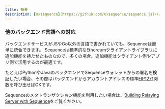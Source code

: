 ```yaml
---
title: 概要
description: [0xsequence](https://github.com/0xsequence/sequence.js)パッケージは、JavascriptやTypescriptのブラウザ／クライアント・Node.jsバックエンドの両方でシームレスに動作します。Goバックエンドの場合はgo-sequence SDKが同様の機能を提供し、Sequenceのインフラはすべてgo-sequenceで構築されています。
---
```


### 他のバックエンド言語への対応
バックエンドサービスがJSやGo以外の言語で書かれていても、Sequenceは簡単に統合できます。
Sequenceは標準的なEthereumクライアントライブラリに追加機能を持たせたものなので、多くの場合、追加機能はクライアント側やアプリ側で活用するのが最適です。

たとえばPythonやJavaのバックエンドでSequenceウォレットからの署名を検証したい場合、その際はバックエンドからアカウントアドレスの標準[EIP1271](https://eips.ethereum.org/EIPS/eip-1271)関数を呼び出せばOKです。

Sequenceのメタトランザクション機能を利用したい場合は、[Building Relaying Server with Sequence](/guides/building-relaying-server)をご覧ください。